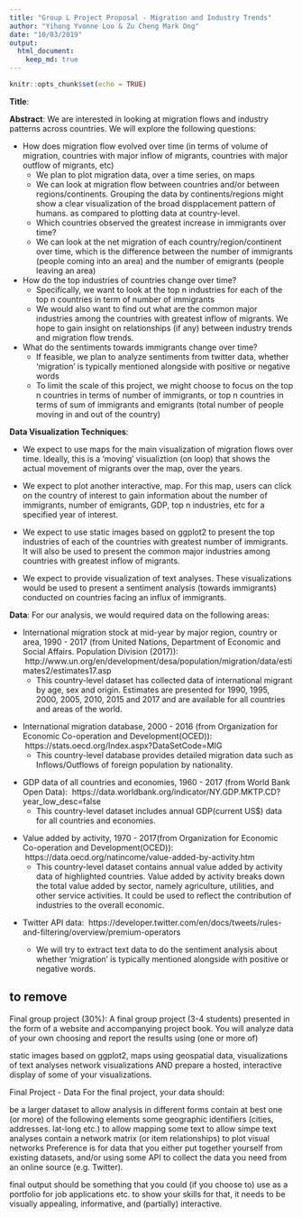 ```yaml
---
title: "Group L Project Proposal - Migration and Industry Trends"
author: "Yihong Yvonne Loo & Zu Cheng Mark Ong"
date: "10/03/2019"
output: 
  html_document:
    keep_md: true
---
```


```r
knitr::opts_chunk$set(echo = TRUE)
```

**Title**: 

**Abstract**: We are interested in looking at migration flows and industry patterns across countries. We will explore the following questions:

- How does migration flow evolved over time (in terms of volume of migration, countries with major inflow of migrants, countries with major outflow of migrants,  etc)
  - We plan to plot migration data, over a time series, on maps
  - We can look at migration flow between countries and/or between regions/continents. Grouping the data by continents/regions might show a clear visualization of the broad dispplacement pattern of humans. as compared to plotting data at country-level.
  - Which countries observed the greatest increase in immigrants over time?
  - We can look at the net migration of each country/region/continent over time, which is the difference between the number of immigrants (people coming into an area) and the number of emigrants (people leaving an area) 

- How do the top industries of countries change over time?
  - Specifically, we want to look at the top n industries for each of the top n countries in term of number of immigrants
  - We would also want to find out what are the common major industries among the countries with greatest inflow of migrants. We hope to gain insight on relationships (if any) between industry trends and migration flow trends. 
  
- What do the sentiments towards immigrants change over time?
  - If feasible, we plan to analyze sentiments from twitter data, whether 'migration' is typically mentioned alongside with positive or negative words
  - To limit the scale of this project, we might choose to focus on the top n countries in terms of number of immigrants, or top n countries in terms of sum of immigrants and emigrants (total number of people moving in and out of the country)

**Data Visualization Techniques**: 

- We expect to use maps for the main visualization of migration flows over time. Ideally, this is a 'moving' visualiztion (on loop) that shows the actual movement of migrants over the map, over the years.  

- We expect to plot another interactive, map. For this map, users can click on the country of interest to gain information about the number of immigrants, number of emigrants, GDP, top n industries, etc for a specified year of interest.

- We expect to use static images based on ggplot2 to present the top industries of each of  the countries with greatest number of immigrants. It will also be used to present the common major industries among countries with greatest inflow of migrants. 

- We expect to provide visualization of text analyses. These visualizations would be used to present a sentiment analysis (towards immigrants) conducted on countries facing an influx of immigrants. 

**Data**: For our analysis, we would required data on the following areas:

- International migration stock at mid-year by major region, country or area, 1990 - 2017 (from United Nations, Department of Economic and Social Affairs. Population Division (2017)):
\ http://www.un.org/en/development/desa/population/migration/data/estimates2/estimates17.asp
  - This country-level dataset has collected data of international migrant by age, sex and origin. Estimates are presented for 1990, 1995, 2000, 2005, 2010, 2015 and 2017 and are available for all countries and areas of the world. 

\n
- International migration database, 2000 - 2016 (from Organization for Economic Co-operation and Development(OCED)):
\ https://stats.oecd.org/Index.aspx?DataSetCode=MIG
  - This country-level database provides detailed migration data such as Inflows/Outflows of foreign population by nationality.

\n
- GDP data of all countries and economies, 1960 - 2017 (from World Bank Open Data):
\ https://data.worldbank.org/indicator/NY.GDP.MKTP.CD?year_low_desc=false
  - This country-level dataset includes annual GDP(current US$) data for all countries and economies.

\n
- Value added by activity, 1970 - 2017(from Organization for Economic Co-operation and Development(OCED)):
\ https://data.oecd.org/natincome/value-added-by-activity.htm
  - This country-level dataset contains annual value added by activity data of highlighted countries. Value added by activity breaks down the total value added by sector, namely agriculture, utilities, and other service activities. It could be used to reflect the contribution of industries to the overall economic. 

\n
- Twitter API data:
\ https://developer.twitter.com/en/docs/tweets/rules-and-filtering/overview/premium-operators

  - We will try to extract text data to do the sentiment analysis about whether 'migration' is typically mentioned alongside with positive or negative words.

## to remove

Final group project (30%): A final group project (3-4 students) presented in the form of a website and accompanying project book. You will analyze data of your own choosing and report the results using (one or more of)

static images based on ggplot2,
maps using geospatial data,
visualizations of text analyses
network visualizations
AND
prepare a hosted, interactive display of some of your visualizations.

Final Project - Data
For the final project, your data should:

be a larger dataset to allow analysis in different forms
contain at best one (or more) of the following elements
some geographic identifiers (cities, addresses. lat-long etc.) to allow mapping
some text to allow simpe text analyses
contain a network matrix (or item relationships) to plot visual networks
Preference is for data that you either
put together yourself from existing datasets,
and/or using some API to collect the data you
need from an online source (e.g. Twitter).

final output should be something that you could (if you choose to) use as a portfolio for job applications etc. to show your skills
for that, it needs to be visually appealing, informative, and (partially) interactive.